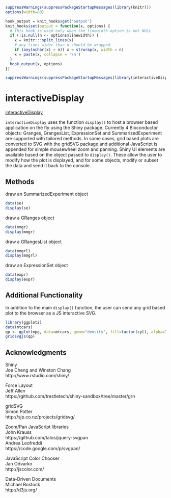 <!--
%\VignetteEngine{knitr::knitr}
%\VignetteIndexEntry{Using interactiveDisplay for Bioconductor object visualization and modification}
-->

```{r setup, echo=FALSE}
suppressWarnings(suppressPackageStartupMessages(library(knitr)))
options(width=80)
```

```{r wrap-hook, echo=FALSE}
hook_output = knit_hooks$get('output')
knit_hooks$set(output = function(x, options) {
  # this hook is used only when the linewidth option is not NULL
  if (!is.null(n <- options$linewidth)) {
    x = knitr:::split_lines(x)
    # any lines wider than n should be wrapped
    if (any(nchar(x) > n)) x = strwrap(x, width = n)
    x = paste(x, collapse = '\n')
  }
  hook_output(x, options)
})
```

```{r interactiveDisplay-load, echo=FALSE}
suppressWarnings(suppressPackageStartupMessages(library(interactiveDisplay)))
```

# interactiveDisplay

[interactiveDisplay](http://bioconductor.org/packages/2.13/bioc/html/interactiveDisplay.html)

`interactiveDisplay` uses the function `display()` to host a browser based 
application on the fly using the Shiny package.  Currently 4 Bioconductor 
objects: Granges, GrangesList, ExpressionSet and SummarizedExperiment are 
supported with tailored methods.  In some cases, grid based plots are converted 
to SVG with the gridSVG package and additional JavaScript is appended for simple
mousewheel zoom and panning.  Shiny UI elements are available based on the 
object passed to `display()`.  These allow the user to modify how the plot is 
displayed, and for some objects, modify or subset the data and send it back to 
the console.

## Methods

draw an SummarizedExperiment object

```{r SummarizedExperiment_demo, eval=FALSE}
data(se)
display(se)
```


draw a GRanges object

```{r GRanges_demo, eval=FALSE}
data(mmgr)
display(mmgr)
```


draw a GRangesList object

```{r GRangesList_demo, eval=FALSE}
data(mmgrl)
display(mmgrl)
```


draw an ExpressionSet object

```{r ExpressionSet_demo, eval=FALSE}
data(expr)
display(expr)
```

## Additional Functionality

In addition to the main `display()` function, the user can send any grid based 
plot to the browser as a JS interactive SVG.

```{r gridsvgjs_demo, eval=FALSE}
library(ggplot2)
data(mtcars)
qp <- qplot(mpg, data=mtcars, geom="density", fill=factor(cyl), alpha=I(.4))
gridsvgjs(qp)
```


## Acknowledgments

Shiny <br/>
Joe Cheng and Winston Chang <br/>
http://www.rstudio.com/shiny/ <br/>

Force Layout <br/>
Jeff Allen <br/>
https://github.com/trestletech/shiny-sandbox/tree/master/grn <br/>

gridSVG <br/>
Simon Potter <br/>
http://sjp.co.nz/projects/gridsvg/ <br/>

Zoom/Pan JavaScript libraries <br/>
John Krauss <br/>
https://github.com/talos/jquery-svgpan <br/>
Andrea Leofreddi <br/>
https://code.google.com/p/svgpan/ <br/>

JavaScript Color Chooser <br/>
Jan Odvarko <br/>
http://jscolor.com/ <br/>

Data-Driven Documents <br/>
Michael Bostock <br/>
http://d3js.org/ <br/>